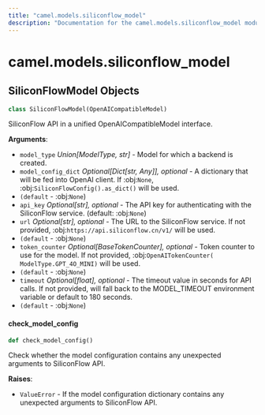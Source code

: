 ```yaml
---
title: "camel.models.siliconflow_model"
description: "Documentation for the camel.models.siliconflow_model module"
---
```


<a id="camel.models.siliconflow_model"></a>

# camel.models.siliconflow\_model

<a id="camel.models.siliconflow_model.SiliconFlowModel"></a>

## SiliconFlowModel Objects

```python
class SiliconFlowModel(OpenAICompatibleModel)
```

SiliconFlow API in a unified OpenAICompatibleModel interface.

**Arguments**:

- `model_type` _Union[ModelType, str]_ - Model for which a backend is
  created.
- `model_config_dict` _Optional[Dict[str, Any]], optional_ - A dictionary
  that will be fed into OpenAI client. If :obj:`None`,
  :obj:`SiliconFlowConfig().as_dict()` will be used.
- `(default` - :obj:`None`)
- `api_key` _Optional[str], optional_ - The API key for authenticating with
  the SiliconFlow service. (default: :obj:`None`)
- `url` _Optional[str], optional_ - The URL to the SiliconFlow service. If
  not provided, :obj:`https://api.siliconflow.cn/v1/` will be used.
- `(default` - :obj:`None`)
- `token_counter` _Optional[BaseTokenCounter], optional_ - Token counter to
  use for the model. If not provided, :obj:`OpenAITokenCounter(
  ModelType.GPT_4O_MINI)` will be used.
- `(default` - :obj:`None`)
- `timeout` _Optional[float], optional_ - The timeout value in seconds for
  API calls. If not provided, will fall back to the MODEL_TIMEOUT
  environment variable or default to 180 seconds.
- `(default` - :obj:`None`)

<a id="camel.models.siliconflow_model.SiliconFlowModel.check_model_config"></a>

#### check\_model\_config

```python
def check_model_config()
```

Check whether the model configuration contains any
unexpected arguments to SiliconFlow API.

**Raises**:

- `ValueError` - If the model configuration dictionary contains any
  unexpected arguments to SiliconFlow API.


